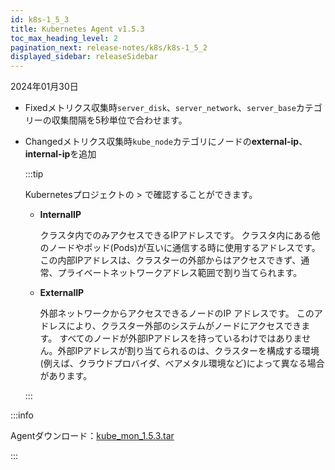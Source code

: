 ```yaml
---
id: k8s-1_5_3
title: Kubernetes Agent v1.5.3
toc_max_heading_level: 2
pagination_next: release-notes/k8s/k8s-1_5_2
displayed_sidebar: releaseSidebar
---
```


2024年01月30日

-   <Status>Fixed</Status>メトリクス収集時<code>server_disk</code>、<code>server_network</code>、<code>server_base</code>カテゴリーの収集間隔を5秒単位で合わせます。

-   <Status>Changed</Status>メトリクス収集時<code>kube_node</code>カテゴリにノードの<b>external-ip</b>、<b>internal-ip</b>を追加

    :::tip

    Kubernetesプロジェクトの<Cmdname sid="sitemap" className="uitext" /> > <Cmdname sid="tag_count" className="uitext" />で確認することができます。

    -   **InternalIP**

        クラスタ内でのみアクセスできるIPアドレスです。 クラスタ内にある他のノードやポッド(Pods)が互いに通信する時に使用するアドレスです。 この内部IPアドレスは、クラスターの外部からはアクセスできず、通常、プライベートネットワークアドレス範囲で割り当てられます。

    -   **ExternalIP**

        外部ネットワークからアクセスできるノードのIP アドレスです。 このアドレスにより、クラスター外部のシステムがノードにアクセスできます。 すべてのノードが外部IPアドレスを持っているわけではありません。外部IPアドレスが割り当てられるのは、クラスターを構成する環境(例えば、クラウドプロバイダ、ベアメタル環境など)によって異なる場合があります。

    :::

:::info

Agentダウンロード：[kube_mon_1.5.3.tar](https://repo.whatap.io/docker/kube_mon_1.5.3.tar)

:::
